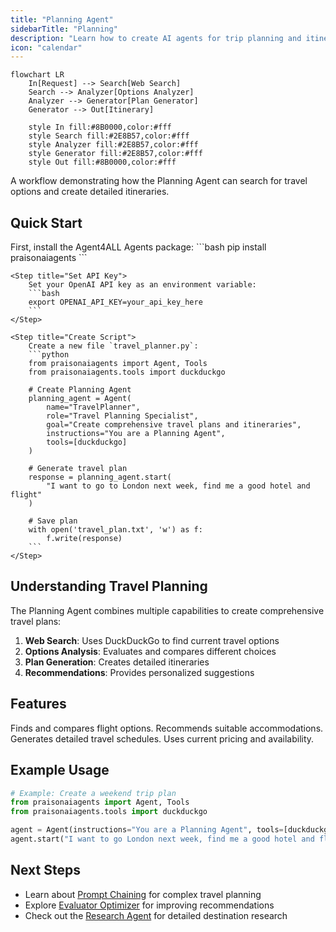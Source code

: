 ```yaml
---
title: "Planning Agent"
sidebarTitle: "Planning"
description: "Learn how to create AI agents for trip planning and itinerary generation."
icon: "calendar"
---
```


```mermaid
flowchart LR
    In[Request] --> Search[Web Search]
    Search --> Analyzer[Options Analyzer]
    Analyzer --> Generator[Plan Generator]
    Generator --> Out[Itinerary]
    
    style In fill:#8B0000,color:#fff
    style Search fill:#2E8B57,color:#fff
    style Analyzer fill:#2E8B57,color:#fff
    style Generator fill:#2E8B57,color:#fff
    style Out fill:#8B0000,color:#fff
```

A workflow demonstrating how the Planning Agent can search for travel options and create detailed itineraries.

## Quick Start

<Steps>
    <Step title="Install Package">
        First, install the Agent4ALL Agents package:
        ```bash
        pip install praisonaiagents
        ```
    </Step>

    <Step title="Set API Key">
        Set your OpenAI API key as an environment variable:
        ```bash
        export OPENAI_API_KEY=your_api_key_here
        ```
    </Step>

    <Step title="Create Script">
        Create a new file `travel_planner.py`:
        ```python
        from praisonaiagents import Agent, Tools
        from praisonaiagents.tools import duckduckgo

        # Create Planning Agent
        planning_agent = Agent(
            name="TravelPlanner",
            role="Travel Planning Specialist",
            goal="Create comprehensive travel plans and itineraries",
            instructions="You are a Planning Agent",
            tools=[duckduckgo]
        )

        # Generate travel plan
        response = planning_agent.start(
            "I want to go to London next week, find me a good hotel and flight"
        )
        
        # Save plan
        with open('travel_plan.txt', 'w') as f:
            f.write(response)
        ```
    </Step>
</Steps>

## Understanding Travel Planning

The Planning Agent combines multiple capabilities to create comprehensive travel plans:

1. **Web Search**: Uses DuckDuckGo to find current travel options
2. **Options Analysis**: Evaluates and compares different choices
3. **Plan Generation**: Creates detailed itineraries
4. **Recommendations**: Provides personalized suggestions

## Features

<CardGroup cols={2}>
  <Card title="Flight Search" icon="plane">
    Finds and compares flight options.
  </Card>
  <Card title="Hotel Booking" icon="hotel">
    Recommends suitable accommodations.
  </Card>
  <Card title="Itinerary Creation" icon="calendar-days">
    Generates detailed travel schedules.
  </Card>
  <Card title="Real-time Data" icon="clock">
    Uses current pricing and availability.
  </Card>
</CardGroup>

## Example Usage

```python
# Example: Create a weekend trip plan
from praisonaiagents import Agent, Tools
from praisonaiagents.tools import duckduckgo

agent = Agent(instructions="You are a Planning Agent", tools=[duckduckgo])
agent.start("I want to go London next week, find me a good hotel and flight")
```

## Next Steps

- Learn about [Prompt Chaining](/features/promptchaining) for complex travel planning
- Explore [Evaluator Optimizer](/features/evaluator-optimiser) for improving recommendations
- Check out the [Research Agent](/agents/research) for detailed destination research
